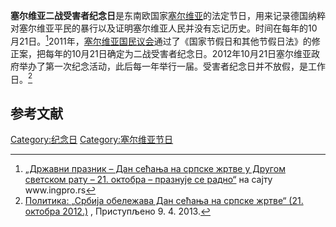 '''塞尔维亚二战受害者纪念日'''是东南欧国家[[塞尔维亚|塞尔维亚]]的法定节日，用来记录德国纳粹对塞尔维亚平民的暴行以及证明塞尔维亚人民并没有忘记历史。时间在每年的10月21日。<ref name="ingpro">[http://www.ingpro.rs/index.php?option=com_content&view=article&id=512:-21-&catid=35:2009-12-07-10-44-36&Itemid=77 „Државни празник – Дан сећања на српске жртве у Другом светском рату – 21. октобра – празнује се радно“]{{Мртва веза|date=09. 2018 |bot=InternetArchiveBot |fix-attempted=yes }} на сајту www.ingpro.rs</ref>2011年，[[塞尔维亚国民议会|塞尔维亚国民议会]]通过了《国家节假日和其他节假日法》的修正案，把每年的10月21日确定为二战受害者纪念日。2012年10月21日塞尔维亚政府举办了第一次纪念活动，此后每一年举行一届。受害者纪念日并不放假，是工作日。<ref name="Политика">[http://www.politika.rs/rubrike/Drustvo/Srbija-obelezava-Dan-secanja-na-srpske-zrtve.sr.html Политика: „Србија обележава Дан сећања на српске жртве“ (21. октобра 2012.)] {{Wayback|url=http://www.politika.rs/rubrike/Drustvo/Srbija-obelezava-Dan-secanja-na-srpske-zrtve.sr.html |date=20121023001415 }}, Приступљено 9. 4. 2013.</ref>

== 参考文献 ==
{{Reflist}}

[[Category:纪念日|Category:纪念日]]
[[Category:塞尔维亚节日|Category:塞尔维亚节日]]
{{serbia-stub}}